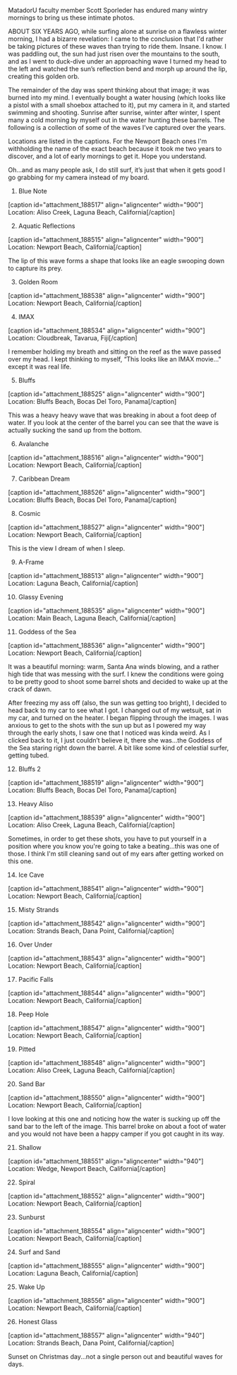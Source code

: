 MatadorU faculty member Scott Sporleder has endured many wintry mornings to bring us these intimate photos.

ABOUT SIX YEARS AGO, while surfing alone at sunrise on a flawless winter morning, I had a bizarre revelation: I came to the conclusion that I'd rather be taking pictures of these waves than trying to ride them. Insane. I know. I was paddling out, the sun had just risen over the mountains to the south, and as I went to duck-dive under an approaching wave I turned my head to the left and watched the sun’s reflection bend and morph up around the lip, creating this golden orb. 

The remainder of the day was spent thinking about that image; it was burned into my mind. I eventually bought a water housing (which looks like a pistol with a small shoebox attached to it), put my camera in it, and started swimming and shooting. Sunrise after sunrise, winter after winter, I spent many a cold morning by myself out in the water hunting these barrels. The following is a collection of some of the waves I’ve captured over the years.

Locations are listed in the captions. For the Newport Beach ones I'm withholding the name of the exact beach because it took me two years to discover, and a lot of early mornings to get it. Hope you understand.

Oh...and as many people ask, I do still surf, it’s just that when it gets good I go grabbing for my camera instead of my board.

1. Blue Note

[caption id="attachment_188517" align="aligncenter" width="900"] Location: Aliso Creek, Laguna Beach, California[/caption]

2. Aquatic Reflections

[caption id="attachment_188515" align="aligncenter" width="900"] Location: Newport Beach, California[/caption]

The lip of this wave forms a shape that looks like an eagle swooping down to capture its prey.

3. Golden Room

[caption id="attachment_188538" align="aligncenter" width="900"] Location: Newport Beach, California[/caption]

4. IMAX

[caption id="attachment_188534" align="aligncenter" width="900"] Location: Cloudbreak, Tavarua, Fiji[/caption]

I remember holding my breath and sitting on the reef as the wave passed over my head. I kept thinking to myself, “This looks like an IMAX movie..." except it was real life.

5. Bluffs

[caption id="attachment_188525" align="aligncenter" width="900"] Location: Bluffs Beach, Bocas Del Toro, Panama[/caption]

This was a heavy heavy wave that was breaking in about a foot deep of water. If you look at the center of the barrel you can see that the wave is actually sucking the sand up from the bottom. 

6. Avalanche

[caption id="attachment_188516" align="aligncenter" width="900"] Location: Newport Beach, California[/caption]

7. Caribbean Dream

[caption id="attachment_188526" align="aligncenter" width="900"] Location: Bluffs Beach, Bocas Del Toro, Panama[/caption]

8. Cosmic

[caption id="attachment_188527" align="aligncenter" width="900"] Location: Newport Beach, California[/caption]

This is the view I dream of when I sleep.

9. A-Frame

[caption id="attachment_188513" align="aligncenter" width="900"] Location: Laguna Beach, California[/caption]

10. Glassy Evening

[caption id="attachment_188535" align="aligncenter" width="900"] Location: Main Beach, Laguna Beach, California[/caption]

11. Goddess of the Sea

[caption id="attachment_188536" align="aligncenter" width="900"] Location: Newport Beach, California[/caption]

It was a beautiful morning: warm, Santa Ana winds blowing, and a rather high tide that was messing with the surf. I knew the conditions were going to be pretty good to shoot some barrel shots and decided to wake up at the crack of dawn.

After freezing my ass off (also, the sun was getting too bright), I decided to head back to my car to see what I got. I changed out of my wetsuit, sat in my car, and turned on the heater. I began flipping through the images. I was anxious to get to the shots with the sun up but as I powered my way through the early shots, I saw one that I noticed was kinda weird. As I clicked back to it, I just couldn’t believe it, there she was...the Goddess of the Sea staring right down the barrel. A bit like some kind of celestial surfer, getting tubed. 

12. Bluffs 2

[caption id="attachment_188519" align="aligncenter" width="900"] Location: Bluffs Beach, Bocas Del Toro, Panama[/caption]

13. Heavy Aliso

[caption id="attachment_188539" align="aligncenter" width="900"] Location: Aliso Creek, Laguna Beach, California[/caption]

Sometimes, in order to get these shots, you have to put yourself in a position where you know you're going to take a beating...this was one of those. I think I'm still cleaning sand out of my ears after getting worked on this one. 

14. Ice Cave

[caption id="attachment_188541" align="aligncenter" width="900"] Location: Newport Beach, California[/caption]

15. Misty Strands

[caption id="attachment_188542" align="aligncenter" width="900"] Location: Strands Beach, Dana Point, California[/caption]

16. Over Under

[caption id="attachment_188543" align="aligncenter" width="900"] Location: Newport Beach, California[/caption]

17. Pacific Falls

[caption id="attachment_188544" align="aligncenter" width="900"] Location: Newport Beach, California[/caption]

18. Peep Hole

[caption id="attachment_188547" align="aligncenter" width="900"] Location: Newport Beach, California[/caption]

19. Pitted

[caption id="attachment_188548" align="aligncenter" width="900"] Location: Aliso Creek, Laguna Beach, California[/caption]

20. Sand Bar

[caption id="attachment_188550" align="aligncenter" width="900"] Location: Newport Beach, California[/caption]

I love looking at this one and noticing how the water is sucking up off the sand bar to the left of the image. This barrel broke on about a foot of water and you would not have been a happy camper if you got caught in its way. 

21. Shallow

[caption id="attachment_188551" align="aligncenter" width="940"] Location: Wedge, Newport Beach, California[/caption]

22. Spiral

[caption id="attachment_188552" align="aligncenter" width="900"] Location: Newport Beach, California[/caption]

23. Sunburst

[caption id="attachment_188554" align="aligncenter" width="900"] Location: Newport Beach, California[/caption]

24. Surf and Sand

[caption id="attachment_188555" align="aligncenter" width="900"] Location: Laguna Beach, California[/caption]

25. Wake Up

[caption id="attachment_188556" align="aligncenter" width="900"] Location: Newport Beach, California[/caption]

26. Honest Glass

[caption id="attachment_188557" align="aligncenter" width="940"] Location: Strands Beach, Dana Point, California[/caption]

Sunset on Christmas day...not a single person out and beautiful waves for days. 

